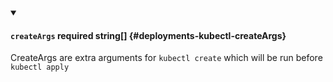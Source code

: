 
<details className="config-field" data-expandable="false" open>
<summary>

#### `createArgs` <span class="config-field-required" data-required="false">required</span> <span class="config-field-type">string[]</span> <span class="config-field-default"></span> <span class="config-field-enum"></span> {#deployments-kubectl-createArgs}

CreateArgs are extra arguments for `kubectl create` which will be run before `kubectl apply`

</summary>



</details>
